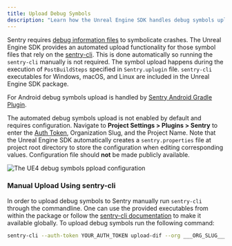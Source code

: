 ```yaml
---
title: Upload Debug Symbols
description: "Learn how the Unreal Engine SDK handles debug symbols upload."
---
```


Sentry requires [debug information files](/platforms/unreal/data-management/debug-files/) to symbolicate crashes. The Unreal Engine SDK provides an automated upload functionality for those symbol files that rely on the [sentry-cli](/product/cli/). This is done automatically so running the `sentry-cli` manually is not required. The symbol upload happens during the execution of `PostBuildSteps` specified in `Sentry.uplugin` file. `sentry-cli` executables for Windows, macOS, and Linux are included in the Unreal Engine SDK package.

<Note>

For Android debug symbols upload is handled by [Sentry Android Gradle Plugin](/platforms/android/gradle).

</Note>

The automated debug symbols upload is not enabled by default and requires configuration. Navigate to **Project Settings > Plugins > Sentry** to enter the [Auth Token](https://sentry.io/api/), Organization Slug, and the Project Name. Note that the Unreal Engine SDK automatically creates a `sentry.properties` file at project root directory to store the configuration when editing corresponding values. Configuration file should **not** be made publicly available.

![The UE4 debug symbols ppload configuration](unreal-debug-symbols.png)

### Manual Upload Using sentry-cli

In order to upload debug symbols to Sentry manually run `sentry-cli` through the commandline. One can use the provided executables from within the package or follow the [sentry-cli documentation](/product/cli/installation/) to make it available globally. To upload debug symbols run the following command:

```bash
sentry-cli --auth-token YOUR_AUTH_TOKEN upload-dif --org ___ORG_SLUG___ --project ___PROJECT_SLUG___ PATH_TO_SYMBOLS
```
